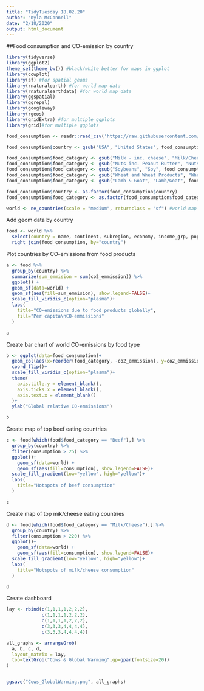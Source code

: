 ```yaml
---
title: "TidyTuesday 18.02.20"
author: "Kyla McConnell"
date: "2/18/2020"
output: html_document
---
```


##Food consumption and CO-emission by country
```r
library(tidyverse)
library(ggplot2)
theme_set(theme_bw()) #black/white better for maps in ggplot
library(cowplot)
library(sf) #for spatial geoms
library(rnaturalearth) #for world map data
library(rnaturalearthdata) #for world map data
library(ggspatial)
library(ggrepel)
library(googleway)
library(rgeos)
library(gridExtra) #for multiple ggplots
library(grid)#for multiple ggplots

food_consumption <- readr::read_csv('https://raw.githubusercontent.com/rfordatascience/tidytuesday/master/data/2020/2020-02-18/food_consumption.csv')

food_consumption$country <- gsub("USA", "United States", food_consumption$country)  #name didn't match world map data

food_consumption$food_category <- gsub("Milk - inc. cheese", "Milk/Cheese", food_consumption$food_category) #labels too long for nice barchart
food_consumption$food_category <- gsub("Nuts inc. Peanut Butter", "Nuts", food_consumption$food_category)
food_consumption$food_category <- gsub("Soybeans", "Soy", food_consumption$food_category)
food_consumption$food_category <- gsub("Wheat and Wheat Products", "Wheat", food_consumption$food_category)
food_consumption$food_category <- gsub("Lamb & Goat", "Lamb/Goat", food_consumption$food_category)

food_consumption$country <- as.factor(food_consumption$country)
food_consumption$food_category <- as.factor(food_consumption$food_category)

world <- ne_countries(scale = "medium", returnclass = "sf") #world map data
```


Add geom data by country
```r
food <- world %>%
  select(country = name, continent, subregion, economy, income_grp, pop_est, gdp_md_est, geometry) %>%
  right_join(food_consumption, by="country")
```

Plot countries by CO-emissions from food products
```r
a <- food %>%
  group_by(country) %>%
  summarize(sum_emmision = sum(co2_emmission)) %>%
  ggplot() +
  geom_sf(data=world) +
  geom_sf(aes(fill=sum_emmision), show.legend=FALSE)+
  scale_fill_viridis_c(option="plasma")+
  labs(
    title="CO-emissions due to food products globally",
    fill="Per capita\nCO-emmissions"
  )

a
```

Create bar chart of world CO-emissions by food type
```r
b <- ggplot(data=food_consumption)+
  geom_col(aes(x=reorder(food_category, -co2_emmission), y=co2_emmission, fill=co2_emmission), show.legend=FALSE)+
  coord_flip()+
  scale_fill_viridis_c(option="plasma")+
  theme(
    axis.title.y = element_blank(),
    axis.ticks.x = element_blank(),
    axis.text.x = element_blank()
  )+ 
  ylab("Global relative CO-emmissions")

b
```

Create map of top beef eating countries
```r
c <- food[which(food$food_category == "Beef"),] %>%
  group_by(country) %>%
  filter(consumption > 25) %>%
  ggplot()+
    geom_sf(data=world) +
    geom_sf(aes(fill=consumption), show.legend=FALSE)+
  scale_fill_gradient(low="yellow", high="yellow")+
  labs(
    title="Hotspots of beef consumption"
  )

c
```

Create map of top mik/cheese eating countries
```r
d <- food[which(food$food_category == "Milk/Cheese"),] %>%
  group_by(country) %>%
  filter(consumption > 220) %>%
  ggplot()+
    geom_sf(data=world) +
    geom_sf(aes(fill=consumption), show.legend=FALSE)+
  scale_fill_gradient(low="yellow", high="yellow")+
  labs(
    title="Hotspots of milk/cheese consumption"
  )

d
```

Create dashboard
```r
lay <- rbind(c(1,1,1,1,2,2,2),
             c(1,1,1,1,2,2,2),
             c(1,1,1,1,2,2,2),
             c(3,3,3,4,4,4,4),
             c(3,3,3,4,4,4,4))

all_graphs <- arrangeGrob(
  a, b, c, d,
  layout_matrix = lay,
  top=textGrob("Cows & Global Warming",gp=gpar(fontsize=20))
)


ggsave("Cows_GlobalWarming.png", all_graphs)
```

